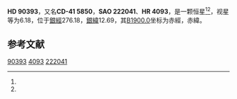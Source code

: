 {{Starbox begin
| name = HD 90393
}}
{{Starbox observe
| epoch = [[J2000.0|J2000.0]]
| constell = {{星座名待查}}<ref name=SIMBAD>{{cite web
 | url=http://simbad.u-strasbg.fr/simbad/sim-id?Ident=HR+4093
 | title=Pulsating variable Star
 | publisher=Centre de Données astronomiques de Strasbourg
 | work=SIMBAD
 | accessdate=2012-07-13
 | archive-date=2020-02-01
 | archive-url=https://web.archive.org/web/20200201025618/http://simbad.u-strasbg.fr/simbad/sim-id?Ident=HR+4093
 | dead-url=no
 }}</ref><ref name=DATA>{{cite web
 | url=http://vizier.u-strasbg.fr/viz-bin/VizieR-5?-out.add=.&-source=5050&-corr=PK=HR&-out.max=9999&HR=4093
 | title=VizieR Detailed Page
 | accessdate=2012-07-13
 | archive-date=2016-03-05
 | archive-url=https://web.archive.org/web/20160305212337/http://vizier.u-strasbg.fr/viz-bin/VizieR-5?-out.add=.&-source=5050&-corr=PK=HR&-out.max=9999&HR=4093
 | dead-url=no
 }}</ref>
| 星官 = 
| ra = {{RA|10|25|17.2}}<ref name=SIMBAD /><ref name=DATA />
| dec = {{DEC|-42|28|5}}<ref name=SIMBAD /><ref name=DATA />
| appmag_v = 6.18<ref name=SIMBAD /><ref name=DATA />
}}
{{Starbox character
| class = G8III<ref name=SIMBAD /><ref name=DATA />
| b-v = 1<ref name=SIMBAD /><ref name=DATA />
| u-b = <ref name=SIMBAD /><ref name=DATA />
| r-i = <ref name=SIMBAD /><ref name=DATA />
| variable = 
}}
{{Starbox astrometry
| radial_v = 
| prop_mo_ra = -5
| parallax = 
| p_error = 
}}
{{Starbox catalog
| names =CD-41 5850，[[SAO星表|SAO]] 222041，[[HD星表|HD]] 90393，[[HR星表|HR]] 4093}}
{{Starbox reference |Simbad=HR+4093}}
{{Starbox end}}

'''HD 90393'''，又名'''CD-41 5850'''，'''SAO 222041'''、'''HR 4093'''，是一颗恒星<ref name=SIMBAD /><ref name=DATA />，视星等为6.18，位于[[銀道座標系|銀經]]276.18，[[銀道座標系|銀緯]]12.69，其[[B1900.0|B1900.0]]坐标为赤經{{RA|10|20|59.6}}，赤緯{{DEC|-41|12.69|33}}。

== 参考文献 ==
{{reflist}}

{{star-stub}}

[[Category:HD和HDE天體|90393]]
[[Category:HR天體|4093]]
[[Category:SAO天體|222041]]